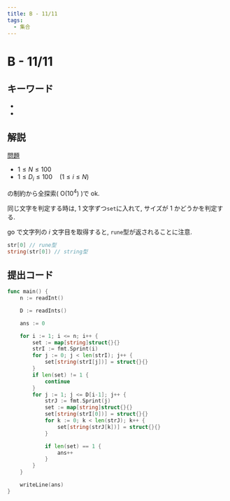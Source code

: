 ```yaml
---
title: B - 11/11
tags:
  - 集合
---
```


# B - 11/11

## キーワード


-
- <Tag tag="集合" />

## 解説

[問題](https://atcoder.jp/contests/abc328/tasks/abc328_b)

- $1 \le N \le 100$
- $1 \le D_i \le 100 \quad (1 \le i \le N)$

の制約から全探索( $\mathrm{O}(10^4)$ )で ok.

同じ文字を判定する時は, 1 文字ずつ`set`に入れて, サイズが $1$ かどうかを判定する.

go で文字列の $i$ 文字目を取得すると, `rune`型が返されることに注意.

```go
str[0] // rune型
string(str[0]) // string型
```

## 提出コード

```go
func main() {
	n := readInt()

	D := readInts()

	ans := 0

	for i := 1; i <= n; i++ {
		set := map[string]struct{}{}
		strI := fmt.Sprint(i)
		for j := 0; j < len(strI); j++ {
			set[string(strI[j])] = struct{}{}
		}
		if len(set) != 1 {
			continue
		}
		for j := 1; j <= D[i-1]; j++ {
			strJ := fmt.Sprint(j)
			set := map[string]struct{}{}
			set[string(strI[0])] = struct{}{}
			for k := 0; k < len(strJ); k++ {
				set[string(strJ[k])] = struct{}{}
			}

			if len(set) == 1 {
				ans++
			}
		}
	}

	writeLine(ans)
}
```
